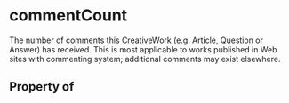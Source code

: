 # commentCount

The number of comments this CreativeWork (e.g. Article, Question or Answer) has received. This is most applicable to works published in Web sites with commenting system; additional comments may exist elsewhere.

## Property of




